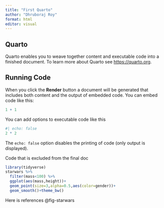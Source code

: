```yaml
---
title: "First Quarto"
author: "Dhruboraj Roy"
format: html
editor: visual
---
```


## Quarto

Quarto enables you to weave together content and executable code into a finished document. To learn more about Quarto see <https://quarto.org>.

## Running Code

When you click the **Render** button a document will be generated that includes both content and the output of embedded code. You can embed code like this:

```r
1 + 1
```

You can add options to executable code like this

```r
#| echo: false
2 * 2
```

The `echo: false` option disables the printing of code (only output is displayed).

::: callout-caution
Code that is excluded from the final doc
:::

```r
library(tidyverse)
starwars %>% 
  filter(mass<100) %>% 
  ggplot(aes(mass,height))+
  geom_point(size=3,alpha=0.5,aes(color=gender))+
  geom_smooth()+theme_bw()
```

Here is references @fig-starwars\
